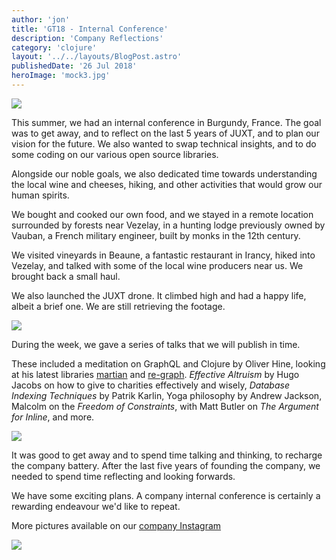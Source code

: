 ```yaml
---
author: 'jon'
title: 'GT18 - Internal Conference'
description: 'Company Reflections'
category: 'clojure'
layout: '../../layouts/BlogPost.astro'
publishedDate: '26 Jul 2018'
heroImage: 'mock3.jpg'
---
```




<Image src={fo} />

This summer, we had an internal conference in Burgundy, France. The goal
was to get away, and to reflect on the last 5 years of JUXT, and to plan
our vision for the future. We also wanted to swap technical insights,
and to do some coding on our various open source libraries.

Alongside our noble goals, we also dedicated time towards understanding
the local wine and cheeses, hiking, and other activities that would grow
our human spirits.

We bought and cooked our own food, and we stayed in a remote location
surrounded by forests near Vezelay, in a hunting lodge previously owned
by Vauban, a French military engineer, built by monks in the 12th
century.

We visited vineyards in Beaune, a fantastic restaurant in Irancy, hiked
into Vezelay, and talked with some of the local wine producers near us.
We brought back a small haul.

We also launched the JUXT drone. It climbed high and had a happy life,
albeit a brief one. We are still retrieving the footage.


<Image src={to} />

During the week, we gave a series of talks that we will publish in time.

These included a meditation on GraphQL and Clojure by Oliver Hine,
looking at his latest libraries
[martian](https://github.com/oliyh/martian) and
[re-graph](https://github.com/oliyh/re-graph). _Effective Altruism_ by
Hugo Jacobs on how to give to charities effectively and wisely,
_Database Indexing Techniques_ by Patrik Karlin, Yoga philosophy by
Andrew Jackson, Malcolm on the _Freedom of Constraints_, with Matt
Butler on _The Argument for Inline_, and more.


<Image src={gt} />

It was good to get away and to spend time talking and thinking, to
recharge the company battery. After the last five years of founding the
company, we needed to spend time reflecting and looking forwards.

We have some exciting plans. A company internal conference is certainly
a rewarding endeavour we'd like to repeat.

More pictures available on our [company
Instagram](https://www.instagram.com/juxtpro)


<Image src={di} />
